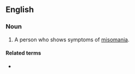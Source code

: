 ==English==

===Noun===
{{en-noun}}

# A person who shows symptoms of [[misomania]].

====Related terms====
* {{l|en|misomaniacal}}